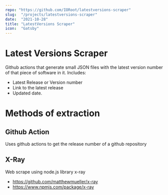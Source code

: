 ```yaml
---
repo: "https://github.com/IORoot/latestversions-scraper"
slug:  "/projects/latestversions-scraper"
date:  "2021-10-28"
title: "LatestVersions Scraper"
icon:  "Gatsby"
---
```


# Latest Versions Scraper

Github actions that generate small JSON files with the latest version number of that piece of software in it.
Includes:

- Latest Release or Version number
- Link to the latest release
- Updated date.


# Methods of extraction

## Github Action 
Uses github actions to get the release number of a github repository

## X-Ray 
Web scrape using node.js library x-ray
- https://github.com/matthewmueller/x-ray
- https://www.npmjs.com/package/x-ray
